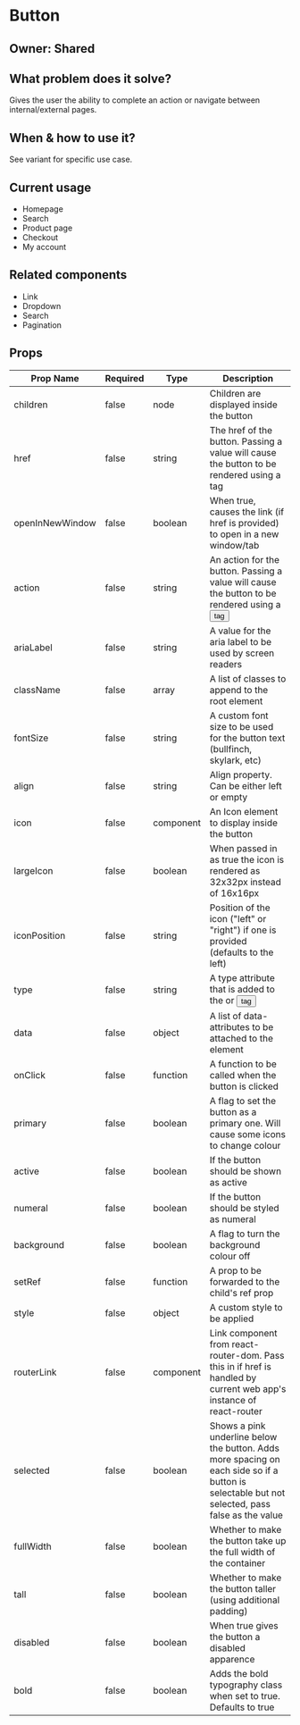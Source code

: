 # Button

## Owner: Shared

## What problem does it solve?

Gives the user the ability to complete an action or navigate between internal/external pages.

## When & how to use it?

See variant for specific use case.

## Current usage

- Homepage
- Search
- Product page
- Checkout
- My account

## Related components

- Link
- Dropdown
- Search
- Pagination

## Props

| Prop Name       | Required | Type      | Description                                                                                                                                    |
| --------------- | -------- | --------- | ---------------------------------------------------------------------------------------------------------------------------------------------- |
| children        | false    | node      | Children are displayed inside the button                                                                                                       |
| href            | false    | string    | The href of the button. Passing a value will cause the button to be rendered using a <a/> tag                                                  |
| openInNewWindow | false    | boolean   | When true, causes the link (if href is provided) to open in a new window/tab                                                                   |
| action          | false    | string    | An action for the button. Passing a value will cause the button to be rendered using a <button/> tag                                           |
| ariaLabel       | false    | string    | A value for the aria label to be used by screen readers                                                                                        |
| className       | false    | array     | A list of classes to append to the root element                                                                                                |
| fontSize        | false    | string    | A custom font size to be used for the button text (bullfinch, skylark, etc)                                                                    |
| align           | false    | string    | Align property. Can be either left or empty                                                                                                    |
| icon            | false    | component | An Icon element to display inside the button                                                                                                   |
| largeIcon       | false    | boolean   | When passed in as true the icon is rendered as 32x32px instead of 16x16px                                                                      |
| iconPosition    | false    | string    | Position of the icon ("left" or "right") if one is provided (defaults to the left)                                                             |
| type            | false    | string    | A type attribute that is added to the <a/> or <button /> tag                                                                                   |
| data            | false    | object    | A list of data-attributes to be attached to the element                                                                                        |
| onClick         | false    | function  | A function to be called when the button is clicked                                                                                             |
| primary         | false    | boolean   | A flag to set the button as a primary one. Will cause some icons to change colour                                                              |
| active          | false    | boolean   | If the button should be shown as active                                                                                                        |
| numeral         | false    | boolean   | If the button should be styled as numeral                                                                                                      |
| background      | false    | boolean   | A flag to turn the background colour off                                                                                                       |
| setRef          | false    | function  | A prop to be forwarded to the child\'s ref prop                                                                                                |
| style           | false    | object    | A custom style to be applied                                                                                                                   |
| routerLink      | false    | component | Link component from react-router-dom. Pass this in if href is handled by current web app\'s instance of react-router                           |
| selected        | false    | boolean   | Shows a pink underline below the button. Adds more spacing on each side so if a button is selectable but not selected, pass false as the value |
| fullWidth       | false    | boolean   | Whether to make the button take up the full width of the container                                                                             |
| tall            | false    | boolean   | Whether to make the button taller (using additional padding)                                                                                   |
| disabled        | false    | boolean   | When true gives the button a disabled apparence                                                                                                |
| bold            | false    | boolean   | Adds the bold typography class when set to true. Defaults to true                                                                              |
